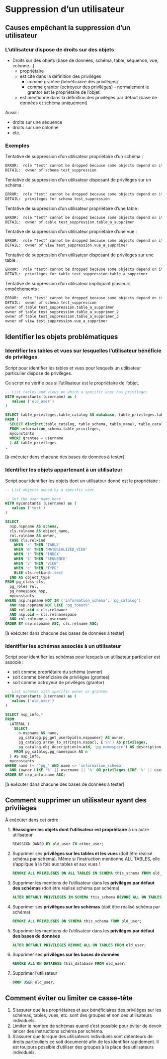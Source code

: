 # Suppression d'un utilisateur

## Causes empêchant la suppression d'un utilisateur

### L'utilisateur dispose de droits sur des objets

* Droits sur des objets (base de données, schéma, table, séquence, vue, colonne...)
  * propriétaire
  * est cité dans la définition des privilèges
    * comme grantee (bénéficiaire des privilèges)
    * comme grantor (octroyeur des privilèges) - normalement le grantor est le propriétaire de l'objet.
  * est mentionné dans la définition des privilèges par défaut (base de données et schéma uniquement)

Aussi&nbsp;:

* droits sur une séquence
* droits sur une colonne
* etc.

### Exemples

Tentative de suppression d'un utilisateur propriétaire d'un schéma&nbsp;:

``` .txt
ERROR:  role "test" cannot be dropped because some objects depend on it
DETAIL:  owner of schema test_suppression
```

Tentative de suppression d'un utilisateur disposant de privilèges sur un schéma&nbsp;:

``` .txt
ERROR:  role "test" cannot be dropped because some objects depend on it
DETAIL:  privileges for schema test_suppression
```

Tentative de suppression d'un utilisateur propriétaire d'une table&nbsp;:

``` .txt
ERROR:  role "test" cannot be dropped because some objects depend on it
DETAIL:  owner of table test_suppression.table_a_supprimer
```

Tentative de suppression d'un utilisateur propriétaire d'une vue&nbsp;:

``` .txt
ERROR:  role "test" cannot be dropped because some objects depend on it
DETAIL:  owner of view test_suppression.vue_a_supprimer
```

Tentative de suppression d'un utilisateur disposant de privilèges sur une table&nbsp;:

``` .txt
ERROR:  role "test" cannot be dropped because some objects depend on it
DETAIL:  privileges for table test_suppression.table_a_supprimer
```

Tentative de suppression d'un utilisateur impliquant plusieurs empêchements&nbsp;:

``` .txt
ERROR:  role "test" cannot be dropped because some objects depend on it
DETAIL:  owner of schema test_suppression
owner of table test_suppression.table_a_supprimer
owner of table test_suppression.table_a_supprimer_2
owner of table test_suppression.table_a_supprimer_3
owner of view test_suppression.vue_a_supprimer
```

## Identifier les objets problématiques

### Identifier les tables et vues sur lesquelles l'utilisateur bénéficie de privilèges

Script pour identifier les tables et vues pour lesquels un utilisateur particulier dispose de privilèges.

Ce script ne vérifie pas si l'utilisateur est le propriétaire de l'objet.

``` .sql
-- List tables and views on which a specific user has privileges
WITH myconstants (username) as (
   values ('old_user')
)

SELECT table_privileges.table_catalog AS database, table_privileges.table_schema AS schema, table_privileges.table_name AS table
FROM (
  SELECT distinct(table_catalog, table_schema, table_name), table_catalog, table_schema, table_name
  FROM information_schema.table_privileges,
  myconstants
  WHERE grantee = username
  ) AS table_privileges
;
```

[à exécuter dans chacune des bases de données à tester]

### Identifier les objets appartenant à un utilisateur

Script pour identifier les objets dont un utilisateur donné est le propriétaire&nbsp;:

``` .sql
-- List objects owned by a specific user

-- Set the user name here
WITH myconstants (username) as (
   values ('test')
)

SELECT
  nsp.nspname AS schema,
  cls.relname AS object_name,
  rol.rolname AS owner,
  CASE cls.relkind
    WHEN 'r' THEN 'TABLE'
    WHEN 'm' THEN 'MATERIALIZED_VIEW'
    WHEN 'i' THEN 'INDEX'
    WHEN 'S' THEN 'SEQUENCE'
    WHEN 'v' THEN 'VIEW'
    WHEN 'c' THEN 'TYPE'
    ELSE cls.relkind::text
  END AS object_type
FROM pg_class cls,
  pg_roles rol,
  pg_namespace nsp,
  myconstants
WHERE nsp.nspname NOT IN ('information_schema', 'pg_catalog')
  AND nsp.nspname NOT LIKE 'pg_toast%'
  AND rol.oid = cls.relowner
  AND nsp.oid = cls.relnamespace
  AND rol.rolname = username
ORDER BY nsp.nspname ASC, cls.relname ASC;
```

[à exécuter dans chacune des bases de données à tester]

### Identifier les schémas associés à un utilisateur

Script pour identifier les schémas pour lesquels un utilisateur particulier est associé&nbsp;:

* soit comme propriétaire du schéma (owner)
* soit comme bénéficiaire de privilèges (grantee)
* soit comme octroyeur de privilèges (grantor)

``` .sql
-- List schemas with specific owner or grantee
WITH myconstants (username) as (
   values ('old_user')
)

SELECT nsp_info.*
FROM
  LATERAL (
    SELECT
      n.nspname AS name,
      pg_catalog.pg_get_userbyid(n.nspowner) AS owner,
      pg_catalog.array_to_string(n.nspacl, E'\n') AS privileges,
      pg_catalog.obj_description(n.oid, 'pg_namespace') AS description
    FROM pg_catalog.pg_namespace AS n
  ) AS nsp_info,
  myconstants
WHERE name !~ '^pg_' AND name <> 'information_schema'
  AND (owner LIKE '%' || username || '%' OR privileges LIKE '%' || username || '%')
ORDER BY nsp_info.name ASC;
```

[à exécuter dans chacune des bases de données à tester]

## Comment supprimer un utilisateur ayant des privilèges

À exécuter dans cet ordre

1. **Réassigner les objets dont l'utilisateur est propriétaire** à un autre utilisateur

   ``` .sql
   REASSIGN OWNED BY old_user TO other_user;
   ```
2. Supprimer ses **privilèges sur les tables et les vues** (doit être réalisé schéma par schéma). Même si l'instruction mentionne ALL TABLES, elle s'applique à la fois aux tables et aux vues ! 

   ``` .sql
   REVOKE ALL PRIVILEGES ON ALL TABLES IN SCHEMA this_schema FROM old_user;
   ```
3. Supprimer les mentions de l'utilisateur dans les **privilèges par défaut des schémas** (doit être réalisé schéma par schéma)

   ``` .sql
   ALTER DEFAULT PRIVILEGES IN SCHEMA this_schema REVOKE ALL ON TABLES FROM old_user;
   ```
4. Supprimer ses **privilèges sur les schémas** (doit être réalisé schéma par schéma)

   ``` .sql
   REVOKE ALL PRIVILEGES ON SCHEMA this_schema FROM old_user;
   ```
5. Supprimer les mentions de l'utilisateur dans les **privilèges par défaut des bases de données**

   ``` .sql
   ALTER DEFAULT PRIVILEGES REVOKE ALL ON TABLES FROM old_user;
   ```
6. Supprimer ses **privilèges sur les bases de données**

   ``` .sql
   REVOKE ALL ON DATABASE this_database FROM old_user;
   ```
7. Supprimer l'utilisateur

   ``` .sql
   DROP USER old_user;
   ```

## Comment éviter ou limiter ce casse-tête

1. S'assurer que les propriétaires et aux bénéficiaires des privilèges sur les schémas, tables, vues, etc. sont des groupes et non des utilisateurs individuels.
2. Limiter le nombre de schémas quand c'est possible pour éviter de devoir lancer des instructions schéma par schéma.
3. S'assurer que lorsque des utilisateurs individuels sont détenteurs de droits particuliers ce soit documenté afin de les identifier rapidement. Il est toujours possible d'utiliser des groupes à la place des utilisateurs individuels.